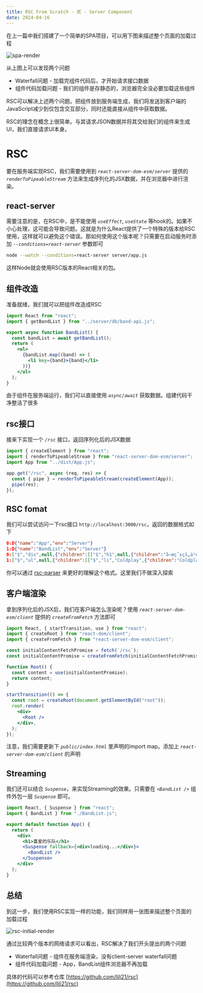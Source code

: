 ```yaml
---
title: RSC From Scratch - 贰 - Server Component
date: 2024-04-16
---
```


在上一篇中我们搭建了一个简单的SPA项目，可以用下图来描述整个页面的加载过程

![spa-render](../public/37/spa-initial-render.png)

从上图上可以发现两个问题

- Waterfall问题 - 加载完组件代码后，才开始请求接口数据
- 组件代码加载问题 - 我们的组件是存静态的，浏览器完全没必要加载这些组件

RSC可以解决上述两个问题。把组件放到服务端生成，我们将发送到客户端的JavaScript减少到仅包含交互部分，同时还能直接从组件中获取数据。

RSC的理念在概念上很简单。与其请求JSON数据并将其交给我们的组件来生成UI，我们直接请求UI本身。

# RSC

要在服务端实现RSC，我们需要使用到 _`react-server-dom-esm/server`_ 提供的 _`renderToPipeableStream`_ 方法来生成序列化的JSX数据，并在浏览器中进行渲染。

## react-server

需要注意的是，在RSC中，是不能使用 _`useEffect`_, _`useState`_ 等hook的。如果不小心处理，这可能会导致问题。这就是为什么React提供了一个特殊的版本给RSC使用，这样就可以避免这个错误。那如何使用这个版本呢？只需要在启动服务时添加 _`--conditions=react-server`_ 参数即可

```sh
node --watch --conditions=react-server server/app.js
```

这样Node就会使用RSC版本的React相关的包。

## 组件改造

准备就绪，我们就可以把组件改造成RSC

```jsx src/BandList.jsx
import React from "react";
import { getBandList } from "../server/db/band-api.js";

export async function BandList() {
  const bandList = await getBandList();
  return (
    <ul>
      {bandList.map((band) => (
        <li key={band}>{band}</li>
      ))}
    </ul>
  );
}
```

由于组件在服务端运行，我们可以直接使用 _`async/await`_ 获取数据。组建代码干净整洁了很多

## rsc接口

接来下实现一个 _`/rsc`_ 接口，返回序列化后的JSX数据

```js server/app.js
import { createElement } from "react";
import { renderToPipeableStream } from "react-server-dom-esm/server";
import App from "../dist/App.js";

app.get("/rsc", async (req, res) => {
  const { pipe } = renderToPipeableStream(createElement(App));
  pipe(res);
});
```

## RSC fomat

我们可以尝试访问一下rsc接口 `http://localhost:3000/rsc`，返回的数据格式如下

```json
0:D{"name":"App","env":"Server"}
1:D{"name":"BandList","env":"Server"}
0:["$","div",null,{"children":[["$","h1",null,{"children":"å–œçˆ±çš„ä¹é˜Ÿ"}],"$L1"]}]
1:["$","ul",null,{"children":[["$","li","Coldplay",{"children":"Coldplay"}],["$","li","Radiohead",{"children":"Radiohead"}],["$","li","Maroon 5",{"children":"Maroon 5"}],["$","li","BTS",{"children":"BTS"}],["$","li","Blackpink",{"children":"Blackpink"}]]}]
```

你可以通过 [rsc-parser](https://rsc-parser.vercel.app/) 来更好的理解这个格式。这里我们不做深入探索

## 客户端渲染

拿到序列化后的JSX后，我们在客户端怎么渲染呢？使用 _`react-server-dom-esm/client`_ 提供的 _`createFromFetch`_ 方法即可

```jsx focus=3:11 src/index.jsx
import React, { startTransition, use } from "react";
import { createRoot } from "react-dom/client";
import { createFromFetch } from "react-server-dom-esm/client";

const initialContentFetchPromise = fetch(`/rsc`);
const initialContentPromise = createFromFetch(initialContentFetchPromise);

function Root() {
  const content = use(initialContentPromise);
  return content;
}

startTransition(() => {
  const root = createRoot(document.getElementById("root"));
  root.render(
    <div>
      <Root />
    </div>,
  );
});
```

注意，我们需要更新下 _`public/index.html`_ 里声明的import map。添加上 _`react-server-dom-esm/client`_ 的声明

## Streaming

我们还可以结合 _`Suspense`_，来实现Streaming的效果。只需要在 _`<BandList />`_ 组件外包一层 _`Suspense`_ 即可。

```jsx focus=7:9 src/App.jsx
import React, { Suspense } from "react";
import { BandList } from "./BandList.js";

export default function App() {
  return (
    <div>
      <h1>喜爱的乐队</h1>
      <Suspense fallback={<div>loading...</div>}>
        <BandList />
      </Suspense>
    </div>
  );
}
```

## 总结

到这一步，我们使用RSC实现一样的功能，我们同样用一张图来描述整个页面的加载过程

![rsc-initial-render](../public/37/super-simple-rsc-initial-render.png)

通过比较两个版本的网络请求可以看出，RSC解决了我们开头提出的两个问题

- Waterfall问题 - 组件在服务端渲染，没有client-server waterfall问题
- 组件代码加载问题 - App，BandList组件浏览器不再加载

具体的代码可以参考仓库 [https://github.com/lili21/rsc](https://github.com/lili21/rsc)
